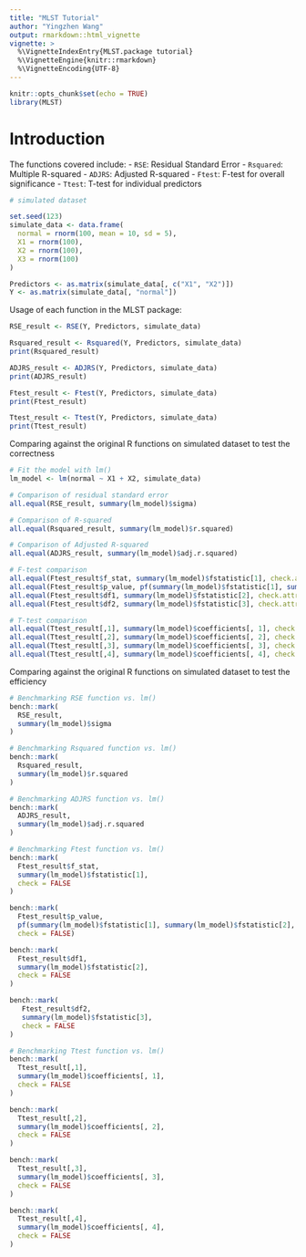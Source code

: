 ---
title: "MLST Tutorial"
author: "Yingzhen Wang"
output: rmarkdown::html_vignette
vignette: >
  %\VignetteIndexEntry{MLST.package tutorial}
  %\VignetteEngine{knitr::rmarkdown}
  %\VignetteEncoding{UTF-8}
---

```{r}
knitr::opts_chunk$set(echo = TRUE)
library(MLST)
```

# Introduction
The functions covered include:
- `RSE`: Residual Standard Error
- `Rsquared`: Multiple R-squared
- `ADJRS`: Adjusted R-squared
- `Ftest`: F-test for overall significance
- `Ttest`: T-test for individual predictors


```{r}
# simulated dataset

set.seed(123)
simulate_data <- data.frame(
  normal = rnorm(100, mean = 10, sd = 5),
  X1 = rnorm(100),
  X2 = rnorm(100),
  X3 = rnorm(100)
)

Predictors <- as.matrix(simulate_data[, c("X1", "X2")])
Y <- as.matrix(simulate_data[, "normal"])
```

Usage of each function in the MLST package:

```{r}
RSE_result <- RSE(Y, Predictors, simulate_data)

Rsquared_result <- Rsquared(Y, Predictors, simulate_data)
print(Rsquared_result)

ADJRS_result <- ADJRS(Y, Predictors, simulate_data)
print(ADJRS_result)

Ftest_result <- Ftest(Y, Predictors, simulate_data)
print(Ftest_result)

Ttest_result <- Ttest(Y, Predictors, simulate_data)
print(Ttest_result)
```

Comparing against the original R functions on simulated dataset to test the correctness

```{r}
# Fit the model with lm()
lm_model <- lm(normal ~ X1 + X2, simulate_data)

# Comparison of residual standard error
all.equal(RSE_result, summary(lm_model)$sigma)

# Comparison of R-squared
all.equal(Rsquared_result, summary(lm_model)$r.squared)

# Comparison of Adjusted R-squared
all.equal(ADJRS_result, summary(lm_model)$adj.r.squared)

# F-test comparison
all.equal(Ftest_result$f_stat, summary(lm_model)$fstatistic[1], check.attributes = FALSE)
all.equal(Ftest_result$p_value, pf(summary(lm_model)$fstatistic[1], summary(lm_model)$fstatistic[2], summary(lm_model)$fstatistic[3], lower.tail = FALSE), check.attributes = FALSE)
all.equal(Ftest_result$df1, summary(lm_model)$fstatistic[2], check.attributes = FALSE)
all.equal(Ftest_result$df2, summary(lm_model)$fstatistic[3], check.attributes = FALSE)

# T-test comparison
all.equal(Ttest_result[,1], summary(lm_model)$coefficients[, 1], check.attributes = FALSE)
all.equal(Ttest_result[,2], summary(lm_model)$coefficients[, 2], check.attributes = FALSE)
all.equal(Ttest_result[,3], summary(lm_model)$coefficients[, 3], check.attributes = FALSE)
all.equal(Ttest_result[,4], summary(lm_model)$coefficients[, 4], check.attributes = FALSE)
```

Comparing against the original R functions on simulated dataset to test the efficiency

```{r}
# Benchmarking RSE function vs. lm()
bench::mark(
  RSE_result,
  summary(lm_model)$sigma
)

# Benchmarking Rsquared function vs. lm()
bench::mark(
  Rsquared_result,
  summary(lm_model)$r.squared
)

# Benchmarking ADJRS function vs. lm()
bench::mark(
  ADJRS_result,
  summary(lm_model)$adj.r.squared
)

# Benchmarking Ftest function vs. lm()
bench::mark(
  Ftest_result$f_stat,
  summary(lm_model)$fstatistic[1],
  check = FALSE
)

bench::mark(
  Ftest_result$p_value,
  pf(summary(lm_model)$fstatistic[1], summary(lm_model)$fstatistic[2], summary(lm_model)$fstatistic[3], lower.tail = FALSE),
  check = FALSE)

bench::mark(
  Ftest_result$df1,
  summary(lm_model)$fstatistic[2],
  check = FALSE
)

bench::mark(
   Ftest_result$df2,
   summary(lm_model)$fstatistic[3],
   check = FALSE
)

# Benchmarking Ttest function vs. lm()
bench::mark(
  Ttest_result[,1],
  summary(lm_model)$coefficients[, 1],
  check = FALSE
)

bench::mark(
  Ttest_result[,2],
  summary(lm_model)$coefficients[, 2],
  check = FALSE
)

bench::mark(
  Ttest_result[,3],
  summary(lm_model)$coefficients[, 3],
  check = FALSE
)

bench::mark(
  Ttest_result[,4],
  summary(lm_model)$coefficients[, 4],
  check = FALSE
)
```

